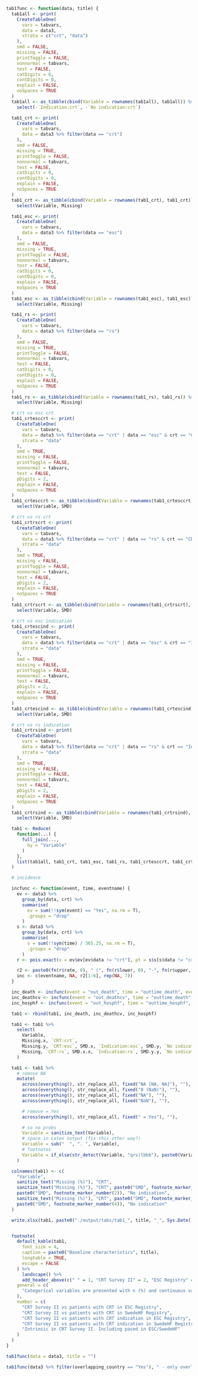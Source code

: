 ```r
tab1func <- function(data, title) {
  tab1all <- print(
    CreateTableOne(
      vars = tabvars,
      data = data3,
      strata = c("crt", "data")
    ),
    smd = FALSE,
    missing = FALSE,
    printToggle = FALSE,
    nonnormal = tabvars,
    test = FALSE,
    catDigits = 0,
    contDigits = 0,
    explain = FALSE,
    noSpaces = TRUE
  )
  tab1all <- as_tibble(cbind(Variable = rownames(tab1all), tab1all)) %>%
    select(-`Indication:crt`, -`No indication:crt`)

  tab1_crt <- print(
    CreateTableOne(
      vars = tabvars,
      data = data3 %>% filter(data == "crt")
    ),
    smd = FALSE,
    missing = TRUE,
    printToggle = FALSE,
    nonnormal = tabvars,
    test = FALSE,
    catDigits = 0,
    contDigits = 0,
    explain = FALSE,
    noSpaces = TRUE
  )
  tab1_crt <- as_tibble(cbind(Variable = rownames(tab1_crt), tab1_crt)) %>%
    select(Variable, Missing)

  tab1_esc <- print(
    CreateTableOne(
      vars = tabvars,
      data = data3 %>% filter(data == "esc")
    ),
    smd = FALSE,
    missing = TRUE,
    printToggle = FALSE,
    nonnormal = tabvars,
    test = FALSE,
    catDigits = 0,
    contDigits = 0,
    explain = FALSE,
    noSpaces = TRUE
  )
  tab1_esc <- as_tibble(cbind(Variable = rownames(tab1_esc), tab1_esc)) %>%
    select(Variable, Missing)

  tab1_rs <- print(
    CreateTableOne(
      vars = tabvars,
      data = data3 %>% filter(data == "rs")
    ),
    smd = FALSE,
    missing = TRUE,
    printToggle = FALSE,
    nonnormal = tabvars,
    test = FALSE,
    catDigits = 0,
    contDigits = 0,
    explain = FALSE,
    noSpaces = TRUE
  )
  tab1_rs <- as_tibble(cbind(Variable = rownames(tab1_rs), tab1_rs)) %>%
    select(Variable, Missing)

  # crt vs esc crt
  tab1_crtesccrt <- print(
    CreateTableOne(
      vars = tabvars,
      data = data3 %>% filter(data == "crt" | data == "esc" & crt == "CRT") %>% mutate(data = droplevels(data)),
      strata = "data"
    ),
    smd = TRUE,
    missing = FALSE,
    printToggle = FALSE,
    nonnormal = tabvars,
    test = FALSE,
    pDigits = 2,
    explain = FALSE,
    noSpaces = TRUE
  )
  tab1_crtesccrt <- as_tibble(cbind(Variable = rownames(tab1_crtesccrt), tab1_crtesccrt)) %>%
    select(Variable, SMD)

  # crt vs rs crt
  tab1_crtrscrt <- print(
    CreateTableOne(
      vars = tabvars,
      data = data3 %>% filter(data == "crt" | data == "rs" & crt == "CRT") %>% mutate(data = droplevels(data)),
      strata = "data"
    ),
    smd = TRUE,
    missing = FALSE,
    printToggle = FALSE,
    nonnormal = tabvars,
    test = FALSE,
    pDigits = 2,
    explain = FALSE,
    noSpaces = TRUE
  )
  tab1_crtrscrt <- as_tibble(cbind(Variable = rownames(tab1_crtrscrt), tab1_crtrscrt)) %>%
    select(Variable, SMD)

  # crt vs esc indication
  tab1_crtescind <- print(
    CreateTableOne(
      vars = tabvars,
      data = data3 %>% filter(data == "crt" | data == "esc" & crt == "Indication") %>% mutate(data = droplevels(data)),
      strata = "data"
    ),
    smd = TRUE,
    missing = FALSE,
    printToggle = FALSE,
    nonnormal = tabvars,
    test = FALSE,
    pDigits = 2,
    explain = FALSE,
    noSpaces = TRUE
  )
  tab1_crtescind <- as_tibble(cbind(Variable = rownames(tab1_crtescind), tab1_crtescind)) %>%
    select(Variable, SMD)

  # crt vs rs indication
  tab1_crtrsind <- print(
    CreateTableOne(
      vars = tabvars,
      data = data3 %>% filter(data == "crt" | data == "rs" & crt == "Indication") %>% mutate(data = droplevels(data)),
      strata = "data"
    ),
    smd = TRUE,
    missing = FALSE,
    printToggle = FALSE,
    nonnormal = tabvars,
    test = FALSE,
    pDigits = 2,
    explain = FALSE,
    noSpaces = TRUE
  )
  tab1_crtrsind <- as_tibble(cbind(Variable = rownames(tab1_crtrsind), tab1_crtrsind)) %>%
    select(Variable, SMD)

  tab1 <- Reduce(
    function(...) {
      full_join(...,
        by = "Variable"
      )
    },
    list(tab1all, tab1_crt, tab1_esc, tab1_rs, tab1_crtesccrt, tab1_crtrscrt, tab1_crtescind, tab1_crtrsind)
  )

  # incidence

  incfunc <- function(event, time, eventname) {
    ev <- data3 %>%
      group_by(data, crt) %>%
      summarise(
        ev = sum(!!sym(event) == "Yes", na.rm = T),
        .groups = "drop"
      )
    s <- data3 %>%
      group_by(data, crt) %>%
      summarise(
        s = sum(!!sym(time) / 365.25, na.rm = T),
        .groups = "drop"
      )
    r <- pois.exact(x = ev$ev[ev$data != "crt"], pt = s$s[s$data != "crt"] / 1000)

    r2 <- paste0(fn(r$rate, 0), " (", fn(r$lower, 0), "-", fn(r$upper, 0), ")")
    inc <- c(eventname, NA, r2[1:6], rep(NA, 7))
  }

  inc_death <- incfunc(event = "out_death", time = "outtime_death", eventname = "AC death")
  inc_deathcv <- incfunc(event = "out_deathcv", time = "outtime_death", eventname = "CV death")
  inc_hosphf <- incfunc(event = "out_hosphf", time = "outtime_hosphf", eventname = "First HF hosp")

  tab1 <- rbind(tab1, inc_death, inc_deathcv, inc_hosphf)

  tab1 <- tab1 %>%
    select(
      Variable,
      Missing.x, `CRT:crt`,
      Missing.y, `CRT:esc`, SMD.x, `Indication:esc`, SMD.y, `No indication:esc`,
      Missing, `CRT:rs`, SMD.x.x, `Indication:rs`, SMD.y.y, `No indication:rs`
    )

  tab1 <- tab1 %>%
    # remove NA
    mutate(
      across(everything(), str_replace_all, fixed("NA [NA, NA]"), ""),
      across(everything(), str_replace_all, fixed("0 (NaN)"), ""),
      across(everything(), str_replace_all, fixed("NA"), ""),
      across(everything(), str_replace_all, fixed("NaN"), ""),

      # remove = Yes
      across(everything(), str_replace_all, fixed(" = Yes"), ""),

      # so no probs
      Variable = sanitize_text(Variable),
      # space in Latex output (fix this other way?)
      Variable = sub("  ", ". ", Variable),
      # footnotes
      Variable = if_else(str_detect(Variable, "qrs|lbbb"), paste0(Variable, footnote_marker_number(5)), Variable)
    )

  colnames(tab1) <- c(
    "Variable",
    sanitize_text("Missing (%)"), "CRT",
    sanitize_text("Missing (%)"), "CRT", paste0("SMD", footnote_marker_number(1)), "Indication",
    paste0("SMD", footnote_marker_number(2)), "No indication",
    sanitize_text("Missing (%)"), "CRT", paste0("SMD", footnote_marker_number(3)), "Indication",
    paste0("SMD", footnote_marker_number(4)), "No indication"
  )

  write.xlsx(tab1, paste0("./output/tabs/tab1_", title, "_", Sys.Date(), ".xlsx"), rowNames = FALSE)


  footnote(
    default_kable(tab1,
      font_size = 4,
      caption = paste0("Baseline characteristics", title),
      longtable = TRUE,
      escape = FALSE
    ) %>%
      landscape() %>%
      add_header_above(c(" " = 1, "CRT Survey II" = 2, "ESC Registry" = 6, "SwedeHF Registry" = 6)),
    general = c(
      "Categorical variables are presented with n (%) and continuous variables with median [q1-q3]. Incidence is presented with rate / 1000 py (95% CI)"
    ),
    number = c(
      "CRT Survey II vs patients with CRT in ESC Registry",
      "CRT Survey II vs patients with CRT in SwedeHF Registry",
      "CRT Survey II vs patients with CRT indication in ESC Registry",
      "CRT Survey II vs patients with CRT indication in SwedeHF Registry",
      "Intrinsic in CRT Survey II. Including paced in ESC/SwedeHF"
    )
  )
}
```

```r
tab1func(data = data3, title = "")
```

```r
tab1func(data3 %>% filter(overlapping_country == "Yes"), " - only overlapping countries")
```
